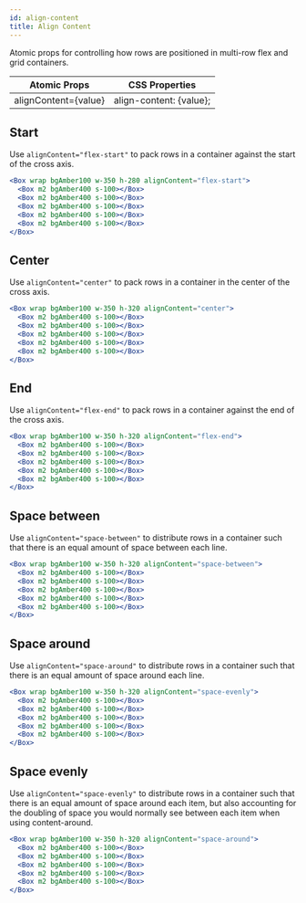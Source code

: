 ```yaml
---
id: align-content
title: Align Content
---
```


Atomic props for controlling how rows are positioned in multi-row flex and grid containers.

| Atomic Props         | CSS Properties          |
| -------------------- | ----------------------- |
| alignContent={value} | align-content: {value}; |

## Start

Use `alignContent="flex-start"` to pack rows in a container against the start of the cross axis.

```jsx live
<Box wrap bgAmber100 w-350 h-280 alignContent="flex-start">
  <Box m2 bgAmber400 s-100></Box>
  <Box m2 bgAmber400 s-100></Box>
  <Box m2 bgAmber400 s-100></Box>
  <Box m2 bgAmber400 s-100></Box>
  <Box m2 bgAmber400 s-100></Box>
</Box>
```

## Center

Use `alignContent="center"` to pack rows in a container in the center of the cross axis.

```jsx live
<Box wrap bgAmber100 w-350 h-320 alignContent="center">
  <Box m2 bgAmber400 s-100></Box>
  <Box m2 bgAmber400 s-100></Box>
  <Box m2 bgAmber400 s-100></Box>
  <Box m2 bgAmber400 s-100></Box>
  <Box m2 bgAmber400 s-100></Box>
</Box>
```

## End

Use `alignContent="flex-end"` to pack rows in a container against the end of the cross axis.

```jsx live
<Box wrap bgAmber100 w-350 h-320 alignContent="flex-end">
  <Box m2 bgAmber400 s-100></Box>
  <Box m2 bgAmber400 s-100></Box>
  <Box m2 bgAmber400 s-100></Box>
  <Box m2 bgAmber400 s-100></Box>
  <Box m2 bgAmber400 s-100></Box>
</Box>
```

## Space between

Use `alignContent="space-between"` to distribute rows in a container such that there is an equal amount of space between each line.

```jsx live
<Box wrap bgAmber100 w-350 h-320 alignContent="space-between">
  <Box m2 bgAmber400 s-100></Box>
  <Box m2 bgAmber400 s-100></Box>
  <Box m2 bgAmber400 s-100></Box>
  <Box m2 bgAmber400 s-100></Box>
  <Box m2 bgAmber400 s-100></Box>
</Box>
```

## Space around

Use `alignContent="space-around"` to distribute rows in a container such that there is an equal amount of space around each line.

```jsx live
<Box wrap bgAmber100 w-350 h-320 alignContent="space-evenly">
  <Box m2 bgAmber400 s-100></Box>
  <Box m2 bgAmber400 s-100></Box>
  <Box m2 bgAmber400 s-100></Box>
  <Box m2 bgAmber400 s-100></Box>
  <Box m2 bgAmber400 s-100></Box>
</Box>
```

## Space evenly

Use `alignContent="space-evenly"` to distribute rows in a container such that there is an equal amount of space around each item, but also accounting for the doubling of space you would normally see between each item when using content-around.

```jsx live
<Box wrap bgAmber100 w-350 h-320 alignContent="space-around">
  <Box m2 bgAmber400 s-100></Box>
  <Box m2 bgAmber400 s-100></Box>
  <Box m2 bgAmber400 s-100></Box>
  <Box m2 bgAmber400 s-100></Box>
  <Box m2 bgAmber400 s-100></Box>
</Box>
```
